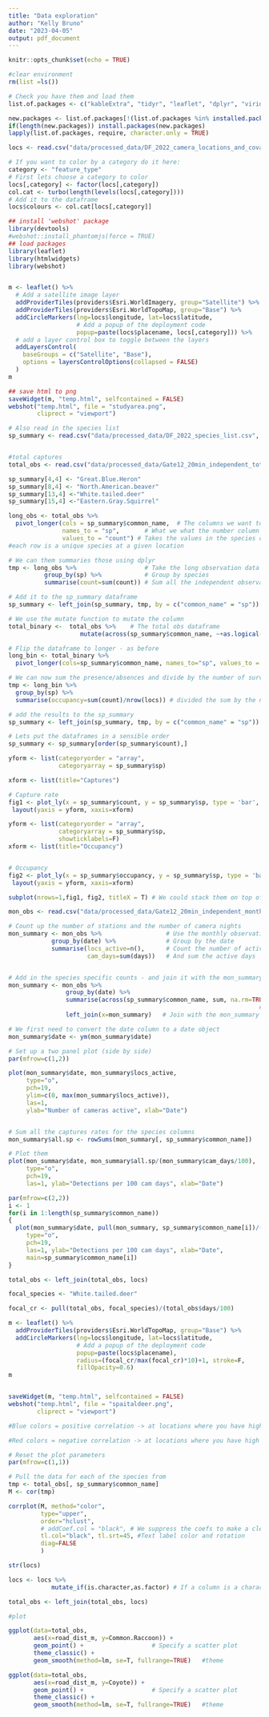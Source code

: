 ```yaml
---
title: "Data exploration"
author: "Kelly Bruno"
date: "2023-04-05"
output: pdf_document
---
```


```r
knitr::opts_chunk$set(echo = TRUE)
```

```r
#clear environment
rm(list =ls())

# Check you have them and load them
list.of.packages <- c("kableExtra", "tidyr", "leaflet", "dplyr", "viridis", "corrplot", "lubridate", "plotly")

new.packages <- list.of.packages[!(list.of.packages %in% installed.packages()[,"Package"])]
if(length(new.packages)) install.packages(new.packages)
lapply(list.of.packages, require, character.only = TRUE)

```

```r
locs <- read.csv("data/processed_data/DF_2022_camera_locations_and_covariates.csv")

# If you want to color by a category do it here:
category <- "feature_type"
# First lets choose a category to color
locs[,category] <- factor(locs[,category])
col.cat <- turbo(length(levels(locs[,category])))
# Add it to the dataframe
locs$colours <- col.cat[locs[,category]]

## install 'webshot' package
library(devtools)
#webshot::install_phantomjs(force = TRUE)
## load packages
library(leaflet)
library(htmlwidgets)
library(webshot)


m <- leaflet() %>%
  # Add a satellite image layer
  addProviderTiles(providers$Esri.WorldImagery, group="Satellite") %>%  
  addProviderTiles(providers$Esri.WorldTopoMap, group="Base") %>%     
  addCircleMarkers(lng=locs$longitude, lat=locs$latitude,
                   # Add a popup of the deployment code 
                   popup=paste(locs$placename, locs[,category])) %>%
  # add a layer control box to toggle between the layers
  addLayersControl(
    baseGroups = c("Satellite", "Base"),
    options = layersControlOptions(collapsed = FALSE)
  )
m

## save html to png
saveWidget(m, "temp.html", selfcontained = FALSE)
webshot("temp.html", file = "studyarea.png",
        cliprect = "viewport")
```


```r
# Also read in the species list
sp_summary <- read.csv("data/processed_data/DF_2022_species_list.csv", header=T)


#total captures
total_obs <- read.csv("data/processed_data/Gate12_20min_independent_total_observations.csv", header=T)

sp_summary[4,4] <- "Great.Blue.Heron"
sp_summary[8,4] <- "North.American.beaver"
sp_summary[13,4] <-"White.tailed.deer"
sp_summary[15,4] <-"Eastern.Gray.Squirrel"

long_obs <- total_obs %>% 
  pivot_longer(cols = sp_summary$common_name,  # The columns we want to create into rows - species
               names_to = "sp",       # What we what the number column to be called
               values_to = "count") # Takes the values in the species columns and calls them `count`
#each row is a unique species at a given location

# We can them summaries those using dplyr
tmp <- long_obs %>%                   # Take the long observation data frame `long_obs` 
          group_by(sp) %>%            # Group by species
          summarise(count=sum(count)) # Sum all the independent observations

# Add it to the sp_summary dataframe
sp_summary <- left_join(sp_summary, tmp, by = c("common_name" = "sp"))

```


```r
# We use the mutate function to mutate the column
total_binary <-  total_obs %>%    # The total obs dataframe              
                    mutate(across(sp_summary$common_name, ~+as.logical(.x)))  # across all of the species columns, make it binary

# Flip the dataframe to longer - as before
long_bin <- total_binary %>% 
  pivot_longer(cols=sp_summary$common_name, names_to="sp", values_to = "count") # Takes the species names columns, and makes them unique rows with "sp" as the key #presence/absence

# We can now sum the presence/absences and divide by the number of survey locations
tmp <- long_bin %>% 
  group_by(sp) %>% 
  summarise(occupancy=sum(count)/nrow(locs)) # divided the sum by the number of sites

# add the results to the sp_summary
sp_summary <- left_join(sp_summary, tmp, by = c("common_name" = "sp"))

```

```r

# Lets put the dataframes in a sensible order
sp_summary <- sp_summary[order(sp_summary$count),]

yform <- list(categoryorder = "array",
              categoryarray = sp_summary$sp)

xform <- list(title="Captures")

# Capture rate
fig1 <- plot_ly(x = sp_summary$count, y = sp_summary$sp, type = 'bar', orientation = 'h') %>% 
 layout(yaxis = yform, xaxis=xform)

yform <- list(categoryorder = "array",
              categoryarray = sp_summary$sp,
              showticklabels=F)
xform <- list(title="Occupancy")


# Occupancy
fig2 <- plot_ly(x = sp_summary$occupancy, y = sp_summary$sp, type = 'bar', orientation = 'h') %>% 
 layout(yaxis = yform, xaxis=xform)

subplot(nrows=1,fig1, fig2, titleX = T) # We could stack them on top of one another using nrows=2

```

```r

mon_obs <- read.csv("data/processed_data/Gate12_20min_independent_monthly_observations.csv", header=T)

# Count up the number of stations and the number of camera nights
mon_summary <- mon_obs %>%                  # Use the monthly observations dataframe
            group_by(date) %>%              # Group by the date
            summarise(locs_active=n(),      # Count the number of active cameras
                      cam_days=sum(days))   # And sum the active days 


# Add in the species specific counts - and join it with the mon_summary dataframe
mon_summary <- mon_obs %>% 
                group_by(date) %>%  
                summarise(across(sp_summary$common_name, sum, na.rm=TRUE)) %>% # summarise across all of 
                                                                      # the species columns 
                left_join(x=mon_summary)   # Join with the mon_summary dataframe

# We first need to convert the date column to a date object
mon_summary$date <- ym(mon_summary$date)

# Set up a two panel plot (side by side)
par(mfrow=c(1,2))

plot(mon_summary$date, mon_summary$locs_active,
     type="o", 
     pch=19,
     ylim=c(0, max(mon_summary$locs_active)),
     las=1, 
     ylab="Number of cameras active", xlab="Date")


# Sum all the captures rates for the species columns
mon_summary$all.sp <- rowSums(mon_summary[, sp_summary$common_name])

# Plot them
plot(mon_summary$date, mon_summary$all.sp/(mon_summary$cam_days/100),
     type="o",
     pch=19,
     las=1, ylab="Detections per 100 cam days", xlab="Date")

```


```r

par(mfrow=c(2,2))
i <- 1
for(i in 1:length(sp_summary$common_name))
{
  plot(mon_summary$date, pull(mon_summary, sp_summary$common_name[i])/(mon_summary$cam_days/100),  # The pull command allows you to grab a specific column in a dataframe and turn it into a vector!
     type="o",
     pch=19,
     las=1, ylab="Detections per 100 cam days", xlab="Date",
     main=sp_summary$common_name[i])
}

```

```r

total_obs <- left_join(total_obs, locs)

focal_species <- "White.tailed.deer"

focal_cr <- pull(total_obs, focal_species)/(total_obs$days/100)

m <- leaflet() %>%
  addProviderTiles(providers$Esri.WorldTopoMap, group="Base") %>%     
  addCircleMarkers(lng=locs$longitude, lat=locs$latitude,
                   # Add a popup of the deployment code 
                   popup=paste(locs$placename),
                   radius=(focal_cr/max(focal_cr)*10)+1, stroke=F,
                   fillOpacity=0.6) 
m


saveWidget(m, "temp.html", selfcontained = FALSE)
webshot("temp.html", file = "spaitaldeer.png",
        cliprect = "viewport")
```

```r
#Blue colors = positive correlation -> at locations where you have high counts of one species, you also have high counts of the paired species.

#Red colors = negative correlation -> at locations where you have high counts of one species, then you are likely to have low counts of the species pair (or vice-versa).

# Reset the plot parameters
par(mfrow=c(1,1))

# Pull the data for each of the species from 
tmp <- total_obs[, sp_summary$common_name]
M <- cor(tmp)

corrplot(M, method="color", 
         type="upper", 
         order="hclust",
         # addCoef.col = "black", # We suppress the coefs to make a cleaner plot
         tl.col="black", tl.srt=45, #Text label color and rotation
         diag=FALSE
         )

```

```r
str(locs)

locs <- locs %>% 
            mutate_if(is.character,as.factor) # If a column is a character string, make it a factor

total_obs <- left_join(total_obs, locs)

#plot

ggplot(data=total_obs, 
       aes(x=road_dist_m, y=Common.Raccoon)) + 
       geom_point() +                   # Specify a scatter plot
       theme_classic() +  
       geom_smooth(method=lm, se=T, fullrange=TRUE)   #theme

ggplot(data=total_obs, 
       aes(x=road_dist_m, y=Coyote)) + 
       geom_point() +                   # Specify a scatter plot
       theme_classic() +  
       geom_smooth(method=lm, se=T, fullrange=TRUE)   #theme

```